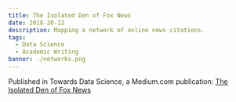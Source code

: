 ```yaml
---
title: The Isolated Den of Fox News
date: 2018-20-12
description: Mapping a network of online news citations.
tags:
  - Data Science
  - Academic Writing
banner: ./networks.png
---
```


Published in Towards Data Science, a Medium.com publication:
[The Isolated Den of Fox News](https://towardsdatascience.com/the-isolated-den-of-fox-news-f31126e605cd)